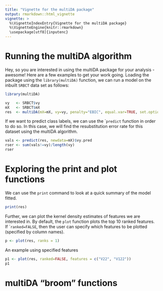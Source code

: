 ```yaml
---
title: "Vignette for the multiDA package"
output: rmarkdown::html_vignette
vignette: >
  %\VignetteIndexEntry{Vignette for the multiDA package}
  %\VignetteEngine{knitr::rmarkdown}
  \usepackage[utf8]{inputenc}
---
```



# Running the multiDA algorithm

Hey, so you are interested in using the multiDA package for your analysis - awesome! Here are a few examples to get your work going. Loading the package using the ```library(multiDA)``` function, we can run a model on the inbuilt ```SRBCT``` data set as follows:

```r
library(multiDA)

vy   <- SRBCT$vy
mX   <- SRBCT$mX
res  <- multiDA(mX=mX, vy=vy, penalty="EBIC", equal.var=TRUE, set.options="exhaustive")
```


If we want to predict class labels, we can use the ```predict`` function in order to do so. In this case, we will find the resubstitution error rate for this dataset using the multiDA algorithm. 

```r
vals <- predict(res, newdata=mX)$vy.pred          
rser <- sum(vals!=vy)/length(vy)
rser
```


# Exploring the print and plot functions 

We can use the ```print``` command to look at a quick summary of the model fitted.

```r
print(res)
```

Further, we can plot the kernel density estimates of features we are interested in. By default, the ```plot``` function plots the top 10 ranked features. If ```ranked=FALSE``, then the user can specify which features to be plotted (specified by column names).

```r
p <- plot(res, ranks = 1)
```

An example using specified features
```r
p1 <- plot(res, ranked=FALSE, features = c("V22", "V122"))
p1
```



# multiDA "broom" functions
